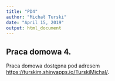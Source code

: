 ```yaml
---
title: "PD4"
author: "Michał Turski"
date: "April 15, 2019"
output: html_document
---
```


## Praca domowa 4.

Praca domowa dostępna pod adresem <https://turskim.shinyapps.io/TurskiMichal/>.
